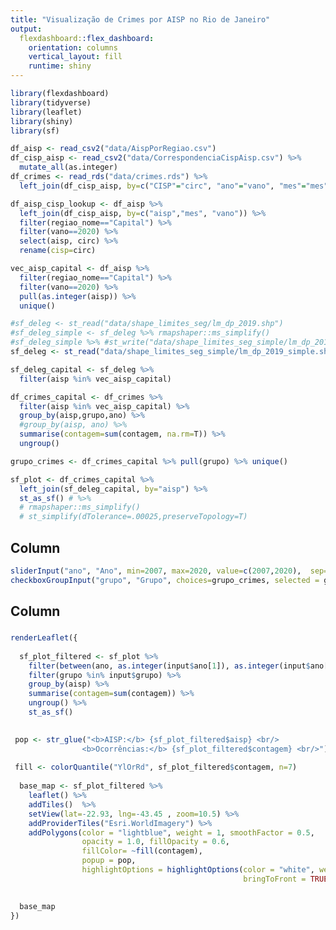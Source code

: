 ```yaml
---
title: "Visualização de Crimes por AISP no Rio de Janeiro"
output: 
  flexdashboard::flex_dashboard:
    orientation: columns
    vertical_layout: fill
    runtime: shiny
---
```


```r
library(flexdashboard)
library(tidyverse)
library(leaflet)
library(shiny)
library(sf)

df_aisp <- read_csv2("data/AispPorRegiao.csv")
df_cisp_aisp <- read_csv2("data/CorrespondenciaCispAisp.csv") %>%
  mutate_all(as.integer)
df_crimes <- read_rds("data/crimes.rds") %>%
  left_join(df_cisp_aisp, by=c("CISP"="circ", "ano"="vano", "mes"="mes"))

df_aisp_cisp_lookup <- df_aisp %>%
  left_join(df_cisp_aisp, by=c("aisp","mes", "vano")) %>%
  filter(regiao_nome=="Capital") %>% 
  filter(vano==2020) %>%
  select(aisp, circ) %>%
  rename(cisp=circ)

vec_aisp_capital <- df_aisp %>%
  filter(regiao_nome=="Capital") %>% 
  filter(vano==2020) %>%
  pull(as.integer(aisp)) %>%
  unique()

#sf_deleg <- st_read("data/shape_limites_seg/lm_dp_2019.shp")
#sf_deleg_simple <- sf_deleg %>% rmapshaper::ms_simplify()
#sf_deleg_simple %>% #st_write("data/shape_limites_seg_simple/lm_dp_2019_simple.shp")
sf_deleg <- st_read("data/shape_limites_seg_simple/lm_dp_2019_simple.shp")

sf_deleg_capital <- sf_deleg %>% 
  filter(aisp %in% vec_aisp_capital)

df_crimes_capital <- df_crimes %>% 
  filter(aisp %in% vec_aisp_capital) %>%
  group_by(aisp,grupo,ano) %>%
  #group_by(aisp, ano) %>%
  summarise(contagem=sum(contagem, na.rm=T)) %>%
  ungroup()

grupo_crimes <- df_crimes_capital %>% pull(grupo) %>% unique()

sf_plot <- df_crimes_capital %>% 
  left_join(sf_deleg_capital, by="aisp") %>% 
  st_as_sf() # %>%
  # rmapshaper::ms_simplify()
  # st_simplify(dTolerance=.00025,preserveTopology=T)
```

## Column {.sidebar}

```r
sliderInput("ano", "Ano", min=2007, max=2020, value=c(2007,2020),  sep="")
checkboxGroupInput("grupo", "Grupo", choices=grupo_crimes, selected = grupo_crimes[1])
```

## Column {data-width=650}

### 

```r
renderLeaflet({
  
  sf_plot_filtered <- sf_plot %>%
    filter(between(ano, as.integer(input$ano[1]), as.integer(input$ano[2]))) %>%
    filter(grupo %in% input$grupo) %>%
    group_by(aisp) %>%
    summarise(contagem=sum(contagem)) %>%
    ungroup() %>%
    st_as_sf()

  
 pop <- str_glue("<b>AISP:</b> {sf_plot_filtered$aisp} <br/>
                <b>Ocorrências:</b> {sf_plot_filtered$contagem} <br/>")
  
 fill <- colorQuantile("YlOrRd", sf_plot_filtered$contagem, n=7)
  
  base_map <- sf_plot_filtered %>%
    leaflet() %>%
    addTiles()  %>% 
    setView(lat=-22.93, lng=-43.45 , zoom=10.5) %>%
    addProviderTiles("Esri.WorldImagery") %>%
    addPolygons(color = "lightblue", weight = 1, smoothFactor = 0.5,
                opacity = 1.0, fillOpacity = 0.6,
                fillColor= ~fill(contagem),
                popup = pop,
                highlightOptions = highlightOptions(color = "white", weight = 2,
                                                    bringToFront = TRUE))
  

  base_map
})
```

